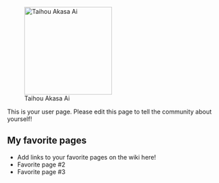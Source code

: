 [[File:2014-03-16-638879.jpeg|thumb|204px|left|Taihou
Akasa Ai]]

This is your user page. Please edit this page to tell the community about yourself!

==My favorite pages==

* Add links to your favorite pages on the wiki here!
* Favorite page #2
* Favorite page #3